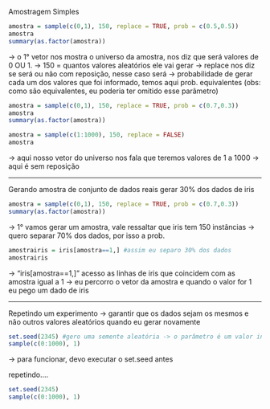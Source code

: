 Amostragem Simples

```r
amostra = sample(c(0,1), 150, replace = TRUE, prob = c(0.5,0.5))
amostra
summary(as.factor(amostra)) 
```

-> o 1° vetor nos mostra o universo da amostra, nos diz que será valores de 0 OU 1.
-> 150 = quantos valores aleatórios ele vai gerar
-> replace nos diz se será ou não com reposição, nesse caso será
-> probabilidade de gerar cada um dos valores que foi informado, temos aqui prob. equivalentes (obs: como são equivalentes, eu poderia ter omitido esse parâmetro)

```r
amostra = sample(c(0,1), 150, replace = TRUE, prob = c(0.7,0.3))
amostra
summary(as.factor(amostra)) 
```
```r
amostra = sample(c(1:1000), 150, replace = FALSE)
amostra

```

-> aqui nosso vetor do universo nos fala que teremos valores de 1 a 1000
-> aqui é sem reposição

-----------------------------

Gerando amostra de conjunto de dados reais
gerar 30% dos dados de iris
```r
amostra = sample(c(0,1), 150, replace = TRUE, prob = c(0.7,0.3))
summary(as.factor(amostra))
```

-> 1° vamos gerar um amostra, vale ressaltar que iris tem 150 instâncias
-> quero separar 70% dos dados, por isso a prob.

```r
amostrairis = iris[amostra==1,] #assim eu separo 30% dos dados
amostrairis
```
-> "iris[amostra==1,]" acesso as linhas de iris que coincidem com as amostra igual a 1
-> eu percorro o vetor da amostra e quando o valor for 1 eu pego um dado de iris

------------------------------
Repetindo um experimento -> garantir que os dados sejam os mesmos e não outros valores aleatórios quando eu gerar novamente

```r
set.seed(2345) #gero uma semente aleatória -> o parâmetro é um valor inteiro qualquer
sample(c(0:1000), 1)
```
-> para funcionar, devo executar o set.seed antes

repetindo....
```r
set.seed(2345) 
sample(c(0:1000), 1)
```


























